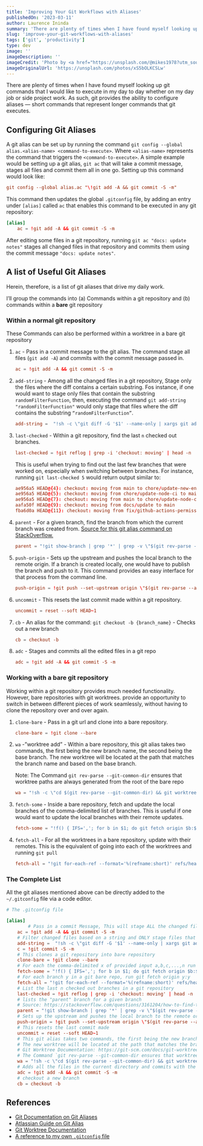 ```yaml
---
title: 'Improving Your Git Workflows with Aliases'
publishedOn: '2023-03-11'
author: Laurence Ininda
summary: 'There are plenty of times when I have found myself looking up git commands that I would like to execute in my day to day whether on my day job or side project work. As such, git provides the ability to configure aliases — short commands that represent longer commands that git executes.'
slug: 'improve-your-git-workflows-with-aliases'
tags: ['git', 'productivity']
type: dev
image: ''
imageDescription: ''
imageCredit: 'Photo by <a href="https://unsplash.com/@mikes1978?utm_source=unsplash&utm_medium=referral&utm_content=creditCopyText">Michal Pech</a> on <a href="https://unsplash.com/photos/xS5bOLKCSLw?utm_source=unsplash&utm_medium=referral&utm_content=creditCopyText">Unsplash</a>'
imageOriginalUrl: 'https://unsplash.com/photos/xS5bOLKCSLw'
---
```


There are plenty of times when I have found myself looking up git commands that I would like to execute in my day to day whether on my day job or side project work. As such, git provides the ability to configure aliases — short commands that represent longer commands that git executes.

## Configuring Git Aliases

A git alias can be set up by running the command `git config --global alias.<alias-name> <command-to-execute>`. Where `<alias-name>` represents the command that triggers the `<command-to-execute>`. A simple example would be setting up a git alias, `git ac` that will take a commit message, stages all files and commit them all in one go. Setting up this command would look like:

```conf
git config --global alias.ac "\!git add -A && git commit -S -m"
```

This command then updates the global `.gitconfig` file, by adding an entry under `[alias]` called `ac` that enables this command to be executed in any git repository:

```conf
[alias]
	ac = !git add -A && git commit -S -m
```

After editing some files in a git repository, running `git ac "docs: update notes"` stages all changed files in that repository and commits them using the commit message `"docs: update notes"`.

## A list of Useful Git Aliases

Herein, therefore, is a list of git aliases that drive my daily work.

I’ll group the commands into (a) Commands within a git repository and (b) commands within a **bare** git repository

### Within a normal git repository

<Note>
These Commands can also be performed within a worktree in a bare git repository
</Note>

1. `ac` - Pass in a commit message to the git alias. The command stage all files (`git add -A`) and commits with the commit message passed in.

    ```conf
    ac = !git add -A && git commit -S -m
    ```

2. `add-string` - Among all the changed files in a git repository, Stage only the files where the diff contains a certain substring. Fos instance, if one would want to stage only files that contain the substring `randomFilterFunction`, then, executing the command `git add-string "randomFilterFunction"` would only stage that files where the diff contains the substring `“randomFilterFunction”`.

    ```conf
    add-string =  "!sh -c \"git diff -G '$1' --name-only | xargs git add\" -"
    ```

3. `last-checked` - Within a git repository, find the last `n` checked out branches.

    ```conf
    last-checked = !git reflog | grep -i 'checkout: moving' | head -n
    ```

    This is useful when trying to find out the last few branches that were worked on, especially when switching between branches. For instance, running `git last-checked 5` would return output similar to:

    ```conf
    ae956a5 HEAD@{4}: checkout: moving from main to chore/update-new-env-gh
    ae956a5 HEAD@{5}: checkout: moving from chore/update-node-ci to main
    ae956a5 HEAD@{7}: checkout: moving from main to chore/update-node-ci
    aafa50f HEAD@{9}: checkout: moving from docs/update to main
    fba6d0a HEAD@{11}: checkout: moving from fix/github-actions-permissions to docs/update
    ```

4. `parent` - For a given branch, find the branch from which the current branch was created from. [Source for this git alias command on StackOverflow.](https://stackoverflow.com/questions/3161204/how-to-find-the-nearest-parent-of-a-git-branch)

    ```conf
    parent = "!git show-branch | grep '*' | grep -v \"$(git rev-parse --abbrev-ref HEAD)\" | head -n1 | sed 's/.*\\[\\(.*\\)\\].*/\\1/' | sed 's/[\\^~].*//' #"
    ```

5. `push-origin` - Sets up the upstream and pushes the local branch to the remote origin. If a branch is created locally, one would have to publish the branch and push to it. This command provides an easy interface for that process from the command line.

    ```conf
    push-origin = !git push --set-upstream origin \"$(git rev-parse --abbrev-ref HEAD)\"
    ```

6. `uncommit` - This resets the last commit made within a git repository.

    ```conf
    uncommit = reset --soft HEAD~1
    ```
7. `cb` - An alias for the command: `git checkout -b {branch_name}` - Checks out a new branch
    ```conf
    cb = checkout -b
    ```
8. `adc` - Stages and commits all the edited files in a git repo
    ```conf
    adc = !git add -A && git commit -S -m
    ```


### Working with a bare git repository

<Note>
Working within a git repository provides much needed functionality. However, bare repositories with git worktrees. provide an opportunity to switch in between different pieces of work seamlessly, without having to clone the repository over and over again.
</Note>

1. `clone-bare` - Pass in a git url and clone into a bare repository.

    ```conf
    clone-bare = !git clone --bare
    ```

2. `wa` -”worktree add” - Within a bare repository, this git alias takes two commands, the first being the new branch name, the second being the base branch. The new worktree will be located at the path that matches the branch name and based on the base branch.

    Note: The Command `git rev-parse --git-common-dir` ensures that worktree paths are always generated from the root of the bare repo

    ```conf
    wa = "!sh -c \"cd $(git rev-parse --git-common-dir) && git worktree add --no-track -b '$1' '$1' '$2'\" -"
    ```

3. `fetch-some` - Inside a bare repository, fetch and update the local branches  of the comma-delimited list of branches. This is useful if one would want to update the local branches with their remote updates.

    ```conf
    fetch-some = "!f() { IFS=','; for b in $1; do git fetch origin $b:$b; done; unset IFS; }; f"
    ```

4. `fetch-all` - For all the worktrees in a bare repository, update with their remotes. This is the equivalent of going into each of the worktrees and running `git pull`

    ```conf
    fetch-all = "!git for-each-ref --format='%(refname:short)' refs/heads/ | while read branch; do git fetch origin $branch:$branch; done"
    ```


### The Complete List

All the git aliases mentioned above can be directly added to the `~/.gitconfig` file via a code editor.

```conf
# The .gitconfig file

[alias]
		# Pass in a commit Message, This will stage ALL the changed files and commit with the provided commit message
	ac = !git add -A && git commit -S -m
	# Filter changed files based on a string and ONLY stage files that contain that substring in the diff
	add-string =  "!sh -c \"git diff -G '$1' --name-only | xargs git add\" -"
	c = !git commit -S -m
	# This clones a git repository into bare repository
	clone-bare = !git clone --bare
	# For each the comma-delimited x of provided input a,b,c,...,n run git fetch origin x:x
	fetch-some = "!f() { IFS=','; for b in $1; do git fetch origin $b:$b; done; unset IFS; }; f"
	# For each branch y in a git bare repo, run git fetch origin y:y
	fetch-all = "!git for-each-ref --format='%(refname:short)' refs/heads/ | while read branch; do git fetch origin $branch:$branch; done"
	# List the last n checked out branches in a git repository
	last-checked = !git reflog | grep -i 'checkout: moving' | head -n
	# lists the "parent" branch for a given branch
	# Source: https://stackoverflow.com/questions/3161204/how-to-find-the-nearest-parent-of-a-git-branch
	parent = "!git show-branch | grep '*' | grep -v \"$(git rev-parse --abbrev-ref HEAD)\" | head -n1 | sed 's/.*\\[\\(.*\\)\\].*/\\1/' | sed 's/[\\^~].*//' #"
	# Sets up the upstream and pushes the local branch to the remote origin
	push-origin = !git push --set-upstream origin \"$(git rev-parse --abbrev-ref HEAD)\"
	# This resets the last commit made
	uncommit = reset --soft HEAD~1
	# This git alias takes two commands, the first being the new branch name, the second being the base branch
	# The new worktree will be located at the path that matches the branch name and based on the base branch
	# Git Worktree Documentation: https://git-scm.com/docs/git-worktree
	# The Command `git rev-parse --git-common-dir ensures that worktree paths are always generated from the root of the bare repo
	wa = "!sh -c \"cd $(git rev-parse --git-common-dir) && git worktree add --no-track -b '$1' '$1' '$2'\" -"
	# Adds all the files in the current directory and commits with the provided commit message
	adc = !git add -A && git commit -S -m
	# checkout a new branch
	cb = checkout -b
```
## References

- [Git Documentation on Git Aliases](https://www.git-scm.com/book/en/v2/Git-Basics-Git-Aliases#_git_aliases)
- [Atlassian Guide on Git Alias](https://www.atlassian.com/git/tutorials/git-alias)
- [Git Worktree Documentation](https://git-scm.com/docs/git-worktree)
- [A reference to my own `.gitconfig` file](https://github.com/laudebugs/uses/blob/master/dotfiles/.gitconfig)
